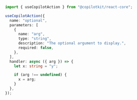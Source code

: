 
```ts 
import { useCopilotAction } from "@copilotkit/react-core";

useCopilotAction({
  name: "optional",
  parameters: [
    {
      name: "arg",
      type: "string",
      description: "The optional argument to display.",
      required: false,
    },
  ],
  handler: async ({ arg }) => {
    let x: string = "y";

    if (arg !== undefined) {
      x = arg;
    }
  },
});
```
      